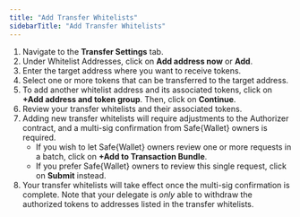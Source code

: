```yaml
---
title: "Add Transfer Whitelists"
sidebarTitle: "Add Transfer Whitelists"
---
```


1. Navigate to the **Transfer Settings** tab.
2. Under Whitelist Addresses, click on **Add address now** or **Add**.
3. Enter the target address where you want to receive tokens.
4. Select one or more tokens that can be transferred to the target address.
5. To add another whitelist address and its associated tokens, click on **+Add address and token group**. Then, click on **Continue**.
6. Review your transfer whitelists and their associated tokens.
7. Adding new transfer whitelists will require adjustments to the Authorizer contract, and a multi-sig confirmation from Safe{Wallet} owners is required.
    - If you wish to let Safe{Wallet} owners review one or more requests in a batch, click on **+Add to Transaction Bundle**.
    - If you prefer Safe{Wallet} owners to review this single request, click on **Submit** instead.
8. Your transfer whitelists will take effect once the multi-sig confirmation is complete. Note that your delegate is _only_ able to withdraw the authorized tokens to addresses listed in the transfer whitelists.




